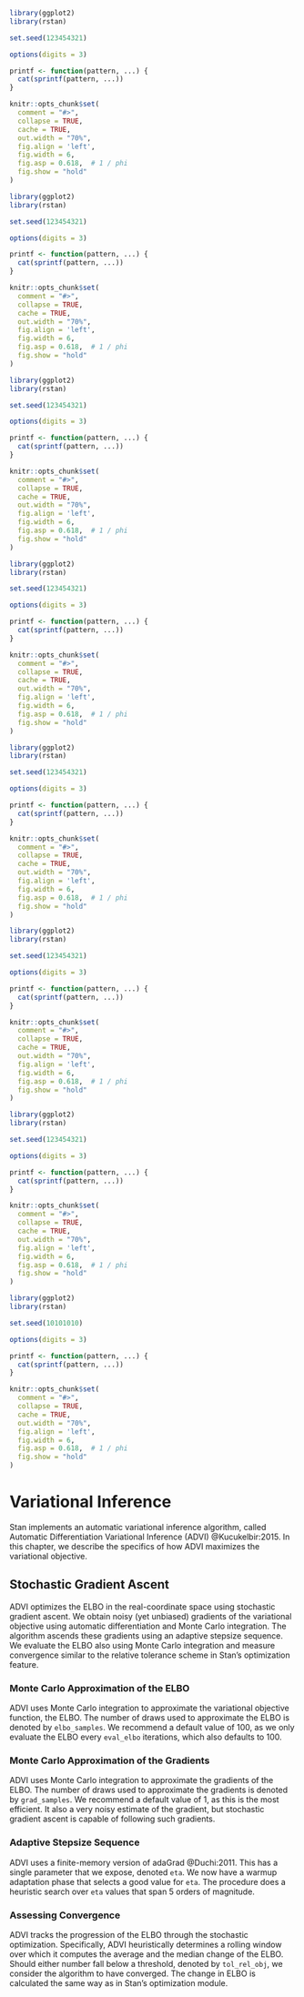 ```r
library(ggplot2)
library(rstan)

set.seed(123454321)

options(digits = 3)

printf <- function(pattern, ...) {
  cat(sprintf(pattern, ...))
}

knitr::opts_chunk$set(
  comment = "#>",
  collapse = TRUE,
  cache = TRUE,
  out.width = "70%",
  fig.align = 'left',
  fig.width = 6,
  fig.asp = 0.618,  # 1 / phi
  fig.show = "hold"
)
```
```r
library(ggplot2)
library(rstan)

set.seed(123454321)

options(digits = 3)

printf <- function(pattern, ...) {
  cat(sprintf(pattern, ...))
}

knitr::opts_chunk$set(
  comment = "#>",
  collapse = TRUE,
  cache = TRUE,
  out.width = "70%",
  fig.align = 'left',
  fig.width = 6,
  fig.asp = 0.618,  # 1 / phi
  fig.show = "hold"
)
```
```r
library(ggplot2)
library(rstan)

set.seed(123454321)

options(digits = 3)

printf <- function(pattern, ...) {
  cat(sprintf(pattern, ...))
}

knitr::opts_chunk$set(
  comment = "#>",
  collapse = TRUE,
  cache = TRUE,
  out.width = "70%",
  fig.align = 'left',
  fig.width = 6,
  fig.asp = 0.618,  # 1 / phi
  fig.show = "hold"
)
```
```r
library(ggplot2)
library(rstan)

set.seed(123454321)

options(digits = 3)

printf <- function(pattern, ...) {
  cat(sprintf(pattern, ...))
}

knitr::opts_chunk$set(
  comment = "#>",
  collapse = TRUE,
  cache = TRUE,
  out.width = "70%",
  fig.align = 'left',
  fig.width = 6,
  fig.asp = 0.618,  # 1 / phi
  fig.show = "hold"
)
```
```r
library(ggplot2)
library(rstan)

set.seed(123454321)

options(digits = 3)

printf <- function(pattern, ...) {
  cat(sprintf(pattern, ...))
}

knitr::opts_chunk$set(
  comment = "#>",
  collapse = TRUE,
  cache = TRUE,
  out.width = "70%",
  fig.align = 'left',
  fig.width = 6,
  fig.asp = 0.618,  # 1 / phi
  fig.show = "hold"
)
```
```r
library(ggplot2)
library(rstan)

set.seed(123454321)

options(digits = 3)

printf <- function(pattern, ...) {
  cat(sprintf(pattern, ...))
}

knitr::opts_chunk$set(
  comment = "#>",
  collapse = TRUE,
  cache = TRUE,
  out.width = "70%",
  fig.align = 'left',
  fig.width = 6,
  fig.asp = 0.618,  # 1 / phi
  fig.show = "hold"
)
```
```r
library(ggplot2)
library(rstan)

set.seed(123454321)

options(digits = 3)

printf <- function(pattern, ...) {
  cat(sprintf(pattern, ...))
}

knitr::opts_chunk$set(
  comment = "#>",
  collapse = TRUE,
  cache = TRUE,
  out.width = "70%",
  fig.align = 'left',
  fig.width = 6,
  fig.asp = 0.618,  # 1 / phi
  fig.show = "hold"
)
```
```r
library(ggplot2)
library(rstan)

set.seed(10101010)

options(digits = 3)

printf <- function(pattern, ...) {
  cat(sprintf(pattern, ...))
}

knitr::opts_chunk$set(
  comment = "#>",
  collapse = TRUE,
  cache = TRUE,
  out.width = "70%",
  fig.align = 'left',
  fig.width = 6,
  fig.asp = 0.618,  # 1 / phi
  fig.show = "hold"
)
```

# Variational Inference {#vi-algorithms.chapter}

Stan implements an automatic variational inference algorithm, called
Automatic Differentiation Variational Inference (ADVI)
@Kucukelbir:2015. In this chapter, we describe the specifics of
how ADVI maximizes the variational objective.


## Stochastic Gradient Ascent

ADVI optimizes the ELBO in the real-coordinate space using stochastic
gradient ascent. We obtain noisy (yet unbiased) gradients of the
variational objective using automatic differentiation and Monte Carlo
integration. The algorithm ascends these gradients using an adaptive
stepsize sequence. We evaluate the ELBO also using Monte Carlo
integration and measure convergence similar to the relative tolerance
scheme in Stan's optimization feature.


### Monte Carlo Approximation of the ELBO {-}

ADVI uses Monte Carlo integration to approximate the variational
objective function, the ELBO. The number of draws used to
approximate the ELBO is denoted by `elbo_samples`. We
recommend a default value of $100$, as we only evaluate the ELBO every
`eval_elbo` iterations, which also defaults to $100$.


### Monte Carlo Approximation of the Gradients {-}

ADVI uses Monte Carlo integration to approximate the gradients of the
ELBO. The number of draws used to approximate the gradients is
denoted by `grad_samples`. We recommend a default value of
$1$, as this is the most efficient. It also a very noisy estimate of
the gradient, but stochastic gradient ascent is capable of following
such gradients.


### Adaptive Stepsize Sequence {-}

ADVI uses a finite-memory version of adaGrad @Duchi:2011. This
has a single parameter that we expose, denoted `eta`. We now
have a warmup adaptation phase that selects a good value for
`eta`. The procedure does a heuristic search over `eta`
values that span 5 orders of magnitude.


### Assessing Convergence {-}

ADVI tracks the progression of the ELBO through the stochastic
optimization. Specifically, ADVI heuristically determines a rolling
window over which it computes the average and the median change of the
ELBO. Should either number fall below a threshold, denoted by
`tol_rel_obj`, we consider the algorithm to have converged. The change
in ELBO is calculated the same way as in Stan's optimization module.

